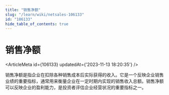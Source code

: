 ```yaml
---
title: "销售净额"
slug: "/learn/wiki/netsales-106133"
id: "106133"
hide_table_of_contents: true
---
```



# 销售净额

<ArticleMeta id={106133} updatedAt={'2023-11-13 18:20:35'} />
<div className='border-solid border-b border-t-0 my-4 border-[var(--ifm-color-gray-300)]' />

销售净额是指企业在扣除各种销售成本后实际获得的收入。它是一个反映企业销售业绩的重要指标，通常用来衡量企业在一定时期内实现的销售收入总额。销售净额可以反映企业的盈利能力，是投资者评估企业经营状况的重要指标之一。
